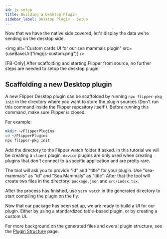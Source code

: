 ```yaml
---
id: js-setup
title: Building a Desktop Plugin
sidebar_label: Desktop Plugin - Setup
---
```


Now that we have the native side covered, let's display the data we're sending
on the desktop side. 

<img alt="Custom cards UI for our sea mammals plugin" src={useBaseUrl("img/js-custom.png")} />

<FbInternalOnly>
[FB-Only] After scaffolding and starting Flipper from source, no further steps are needed to setup the desktop plugin. 
</FbInternalOnly>

<OssOnly>

## Scaffolding a new Desktop plugin

A new Flipper Desktop plugin can be scaffolded by running `npx flipper-pkg init` in the directory where you want to store the plugin sources (Don't run this command inside the Flipper repository itself!). 
Before running this command, make sure Flipper is closed.

For example:

```bash
mkdir ~/FlipperPlugins
cd ~/FlipperPlugins
npx flipper-pkg init
```

Add the directory to the Flipper watch folder if asked. In this tutorial we will be creating a `client` plugin. `device` plugins are only used when creating plugins that _don't_ connect to a specific application and are pretty rare.

The tool will ask you to provide "id" and "title" for your plugin. Use "sea-mammals" as "id" and "Sea Mammals" as "title". After that the tool will create two files in the directory: `package.json` and `src/index.tsx`.

After the process has finished, use `yarn watch` in the generated directory to start compiling the plugin on the fly. 

Now that our package has been set up, we are ready to build a UI for our plugin. Either by using a standardized table-based plugin, or by creating a custom UI.

</OssOnly>

For more background on the generated files and overal plugin structure, see the [Plugin Structure](../extending/desktop-plugin-structure.mdx) page.

